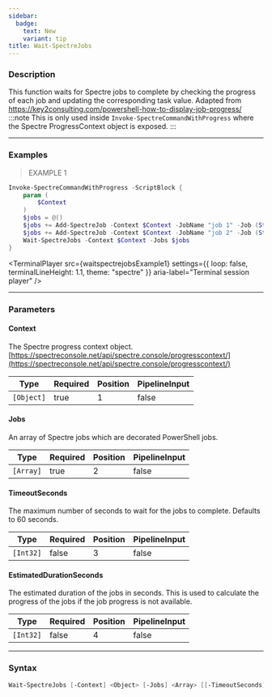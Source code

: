 ```yaml
---
sidebar:
  badge:
    text: New
    variant: tip
title: Wait-SpectreJobs
---
```









### Description

This function waits for Spectre jobs to complete by checking the progress of each job and updating the corresponding task value.
Adapted from https://key2consulting.com/powershell-how-to-display-job-progress/
:::note
This is only used inside `Invoke-SpectreCommandWithProgress` where the Spectre ProgressContext object is exposed.
:::



---


### Examples
> EXAMPLE 1

```powershell
Invoke-SpectreCommandWithProgress -ScriptBlock {
    param (
        $Context
    )
    $jobs = @()
    $jobs += Add-SpectreJob -Context $Context -JobName "job 1" -Job (Start-Job { Start-Sleep -Seconds 2 })
    $jobs += Add-SpectreJob -Context $Context -JobName "job 2" -Job (Start-Job { Start-Sleep -Seconds 4 })
    Wait-SpectreJobs -Context $Context -Jobs $jobs
}
```
<TerminalPlayer
    src={waitspectrejobsExample1}
    settings={{
        loop: false,
        terminalLineHeight: 1.1,
        theme: "spectre"
    }}
    aria-label="Terminal session player"
/>


---


### Parameters
#### **Context**

The Spectre progress context object.
[https://spectreconsole.net/api/spectre.console/progresscontext/](https://spectreconsole.net/api/spectre.console/progresscontext/)






|Type      |Required|Position|PipelineInput|
|----------|--------|--------|-------------|
|`[Object]`|true    |1       |false        |



#### **Jobs**

An array of Spectre jobs which are decorated PowerShell jobs.






|Type     |Required|Position|PipelineInput|
|---------|--------|--------|-------------|
|`[Array]`|true    |2       |false        |



#### **TimeoutSeconds**

The maximum number of seconds to wait for the jobs to complete. Defaults to 60 seconds.






|Type     |Required|Position|PipelineInput|
|---------|--------|--------|-------------|
|`[Int32]`|false   |3       |false        |



#### **EstimatedDurationSeconds**

The estimated duration of the jobs in seconds. This is used to calculate the progress of the jobs if the job progress is not available.






|Type     |Required|Position|PipelineInput|
|---------|--------|--------|-------------|
|`[Int32]`|false   |4       |false        |





---


### Syntax
```powershell
Wait-SpectreJobs [-Context] <Object> [-Jobs] <Array> [[-TimeoutSeconds] <Int32>] [[-EstimatedDurationSeconds] <Int32>] [<CommonParameters>]
```
